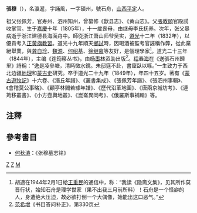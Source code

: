 '''張穆'''（{{bd|1805年||1849年|catIdx=Z}}），名瀛暹，字誦風，一字碩州，號石舟，[[山西|山西]][[平定县|平定]]人。

祖父张佩芳，官寿州、泗州知州，曾纂修《歙县志》、《黄山志》。父[[張敦頤|張敦頤]]官殿試收掌官。生于[[嘉慶|嘉慶]]十年（1805年），十一歲丧母，由继母李氏抚养。次年，张父暴病逝于浙江建德县海面舟中。師從浙江萧山师爷吴实，[[道光|道光]]十二年（1832年），以優貢考入[[正黃旗|正黃旗]][[教習|教習]]。道光十九年順天[[鄉試|鄉試]]時，因喝酒被監考官誣稱作弊，從此棄絕舉業，與[[龚自珍|龚自珍]]、[[魏源|魏源]]、[[何绍基|何绍基]]、[[徐继畲|徐继畲]]等友好，是個理學家<ref>胡適在1944年2月1日給[[王重民|王重民]]的通信中，称：“我读《隐斋文集》，见其所作莫晋行状，始知石舟是理学世家（果不出我三月前所料）！石舟是一个怪癖的人，身遭绝大压迫，故必欲打倒一个大偶像，始能出这口恶气。”</ref>。道光二十三年（1844年），主编《连筠簃丛书》，由[[杨墨林|杨墨林]]资助出版<ref>[[范希增|范希增]]《书目答问补正》，第330页</ref>。[[程春海|程春海]]在《送張石州歸里》詩稱：“逸是凌參塘，清眄微水鏡。朱邸筵不赴，書窟臥以啄。”一生致力于西北边疆[[地理|地理]]和[[蒙古史|蒙古史]]研究。卒于道光二十九年（1849年），年四十五岁。著有《[[蒙古遊牧記|蒙古遊牧記]]》十六卷、《潛丘年譜》、《叢書集成》、《張佩芳年譜》、《張泗州事輯》、《會稽莫公事略》、《顧亭林閻若璩年譜》、《歷代沿革地圖》、《唐兩京城坊考》、《連筠移叢書》、《小方壺輿地叢》、《崑崙異同考》、《俄羅斯事補輯》等。

== 注釋 ==
{{reflist|2}}
== 參考書目 ==
*[[何秋涛|何秋涛]]：《张穆墓志铭》

{{Authority control}}
[[Category:清朝地理學家|Z]]
[[Category:平定县人|Z]]
[[Category:张姓|M]]